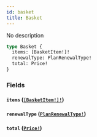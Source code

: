 ```yaml
---
id: basket
title: Basket
---
```


No description

```graphql
type Basket {
  items: [BasketItem!]!
  renewalType: PlanRenewalType!
  total: Price!
}
```

### Fields

#### `items` ([`[BasketItem!]!`](/docs/graphql/objects/basket-item))

#### `renewalType` ([`PlanRenewalType!`](/docs/graphql/enums/plan-renewal-type))

#### `total` ([`Price!`](/docs/graphql/objects/price))
